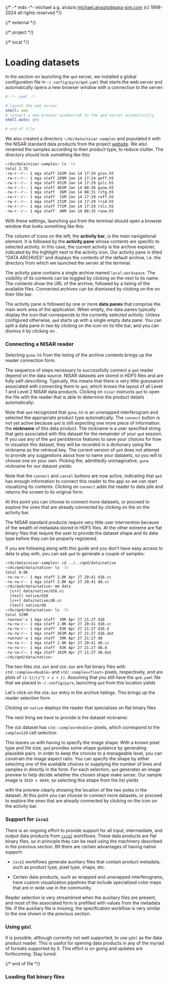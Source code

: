 {/*
    -* mdx -*-
    michael a.g. aïvázis <michael.aivazis@para-sim.com>
    (c) 1998-2024 all rights reserved
*/}

{/* external */}

{/* project */}

{/* local */}


# <a name="readers" />Loading datasets

In the section on <Link to="intro#launching">launching</Link> the `qed` server, we installed a
global configuration file in `~/.config/pyre/qed.yaml` that starts the web server and
automatically opens a new browser window with a connection to the server:

``` yaml
# -*- yaml -*-

# launch the web server
shell: web
# connect a new browser window/tab to the qed server automatically
shell.auto: yes

# end of file
```

We also created a directory `~/dv/data/nisar-samples` and populated it with the NISAR standard data
products from the project [website](https://nisar.jpl.nasa.gov/data/sample-data/). We also renamed
the samples according to their product type, to reduce clutter. The directory should look something
like this:

``` bash
~/dv/data/nisar-samples> ls -lh
total 2.7G
-rw-r--r-- 1 mga staff 243M Jan 14 17:24 gcov.h5
-rw-r--r-- 1 mga staff 209M Jan 14 17:24 goff.h5
-rw-r--r-- 1 mga staff 651M Jan 14 17:29 gslc.h5
-rw-r--r-- 1 mga staff 465M Jan 14 08:36 gunw.h5
-rw-r--r-- 1 mga staff  36M Jan 14 08:31 rifg.h5
-rw-r--r-- 1 mga staff  15M Jan 14 17:19 roff.h5
-rw-r--r-- 1 mga staff 231M Jan 14 17:29 rrsd.h5
-rw-r--r-- 1 mga staff 772M Jan 14 17:29 rslc.h5
-rw-r--r-- 1 mga staff  48M Jan 14 08:35 runw.h5
```

With these settings, launching `qed` from the terminal should open a browser window that looks
something like this:

<Screenshot src="/figures/qed-archives-empty.png" width="100%" />

The column of icons on the left, the **activity bar**, is the main navigational element. It is
followed by the **activity pane** whose contents are specific to selected activity. In this case,
the current activity is the archive explorer, indicated by the highlight next to the activity icon.
Our activity pane is titled "DATA ARCHIVES" and displays the contents of the default archive, i.e.
the directory from which we launched the server at the terminal.

The activity pane contains a single archive named `local:workspace`. The visibility of its contents
can be toggled by clicking on the <Badge><Chevron /></Badge> next to its name. The contents show the
URL of the archive, followed by a listing of the available files. Connected archives can be
dismissed by clicking on the <Badge><X /></Badge> on their title bar.

The activity pane is followed by one or more **data panes** that comprise the main work area of the
application. When empty, the data panes typically display the icon that corresponds to the currently
selected activity. Unless configured otherwise, `qed` starts up with a single empty data pane. You
can split a data pane in two by clicking on the <Badge><Split /></Badge> icon on its title bar, and
you can dismiss it by clicking on <Badge><X /></Badge>.

### <a name="#readers.nisar" />Connecting a NISAR reader

Selecting `gunw.h5` from the listing of the archive contents brings up the reader connection form.

<Screenshot src="/figures/qed-nisar-entry.png" width="100%" />

The sequence of steps necessary to successfully connect a `qed` reader depend on the data source.
NISAR datasets are stored in HDF5 files and are fully self-describing. Typically, this means that
there is very little guesswork associated with connecting them to `qed`, which knows the layout of
all Level 1 and Level 2 NISAR data products. Clicking on `nisar` instructs `qed` to open the file
with the reader that is able to determine the product details automatically:

<Screenshot src="/figures/qed-nisar-product.png" width="100%" />

Note that `qed` recognized that `gunw.h5` is an unwrapped interferogram and selected the appropriate
product type automatically. The `connect` button is not yet active because `qed` is still expecting
one more piece of information: the **nickname** of this data product. The nickname is a user
specified string that gets associated with this dataset for the remainder of your `qed` session. If
you use any of the `qed` persistence features to save your choices for how to visualize this
dataset, they will be recorded in a dictionary using the nickname as the retrieval key. The current
version of `qed` does not attempt to provide any suggestions about how to name your datasets, so
you will to choose one on your own. Picking the, admittedly unimaginative, `gunw` nickname for our
dataset yields:

<Screenshot src="/figures/qed-nisar-nickname.png" width="100%" />

Note that the `connect` and `cancel` buttons are now active, indicating that `qed` has enough
information to connect this reader to the app so we can start visualizing its contents. Clicking
on `connect` adds the reader to data pile and returns the screen to its original form.

<Screenshot src="/figures/qed-archives-empty.png" width="100%" />

At this point you can choose to connect more datasets, or proceed to explore the ones
that are already connected by clicking on the <Badge><Data /></Badge> on the activity bar.

### <a name="#readers.flat" />Loading flat binary files

The NISAR standard products require very little user intervention because of the wealth of metadata
stored in HDF5 files. At the other extreme are flat binary files that require the user to provide
the dataset shape and its data type before they can be properly registered.

If you are following along with this guide and you don't have easy access to data to play with, you
can ask `qed` to generate a couple of samples:

``` bash
~/dv/data/nisar-samples> cd ../../qed/data/native
~/dv/qed/data/native> ls -lh
total 8.0K
-rw-rw-r-- 1 mga staff 2.0K Apr 27 20:41 d16.cc
-rw-rw-r-- 1 mga staff 2.0K Apr 27 20:41 d8.cc
~/dv/qed/data/native> mm data
  [c++] data/native/d16.cc
  [test] native/d16
  [c++] data/native/d8.cc
  [test] native/d8
~/dv/qed/data/native> ls -lh
total 529M
-rwxrwxr-x 1 mga staff  39K Apr 27 21:27 d16
-rw-rw-r-- 1 mga staff 2.0K Apr 27 20:41 d16.cc
-rw-rw-r-- 1 mga staff  83K Apr 27 21:27 d16.d
-rw-rw-r-- 1 mga staff 363M Apr 27 21:27 d16.dat
-rwxrwxr-x 1 mga staff  39K Apr 27 21:27 d8
-rw-rw-r-- 1 mga staff 2.0K Apr 27 20:41 d8.cc
-rw-rw-r-- 1 mga staff  83K Apr 27 21:27 d8.d
-rw-rw-r-- 1 mga staff 182M Apr 27 21:27 d8.dat
~/dv/qed/data/native>
```

The two files `d16.dat` and `d18.dat` are flat binary files with `std::complex<double>` and
`std::complex<float>` pixels, respectively, and are plots of `(z-1)/(z^2 + z + 1)`. Assuming that
you still have the `qed.yaml` file that we placed in `~/.config/pyre`, launching `qed` from this
location yields

<Screenshot src="/figures/qed-flat-empty.png" width="100%" />

Let's click on the `d16.dat` entry in the archive listings. This brings up the reader selection form

<Screenshot src="/figures/qed-flat-entry.png" width="100%" />

Clicking on `native` deploys the reader that specializes on flat binary files

<Screenshot src="/figures/qed-flat-product.png" width="100%" />

The next thing we have to provide is the dataset nickname:

<Screenshot src="/figures/qed-flat-nickname.png" width="100%" />

The `d16` dataset has `std::complex<double>` pixels, which correspond to the `complex128` cell
selection

<Screenshot src="/figures/qed-flat-cell.png" width="100%" />

This leaves us with having to specify the image shape. With a known pixel type and file size, `qed`
provides some shape guidance by generating plausible pairs. In order to keep the choices to a
manageable level, you can constrain the image aspect ratio. You can specify the shape by either
selecting one of the available choices or supplying the number of lines and samples in directly in
the form. For each selection, `qed` generates an image preview to help decide whether the chosen
shape make sense. Our sample image is `3929 x 6049`, so selecting this shape from the list yields

<Screenshot src="/figures/qed-flat-shape.png" width="100%" />

with the preview clearly showing the location of the two poles in the dataset. At this point you can
choose to connect more datasets, or proceed to explore the ones that are already connected by
clicking on the <Badge><Data /></Badge> icon on the activity bar.

### <a name="#readers.isce2" />Support for `isce2`

There is an ongoing effort to provide support for all input, intermediate, and output data products
from [`isce2`]() workflows. These data products are flat binary files, so in principle they can be
read using the machinery described in the previous section. Bit there are certain advantages of
having native support:

* `isce2` workflows generate auxiliary files that contain product metadata, such as product
  type, pixel type, shape, etc.

* Certain data products, such as wrapped and unwrapped interferograms, have custom visualization
  pipelines that include specialized color maps that are in wide use in the community.

Reader selection is very streamlined when the auxiliary files are present, and most of the
associated form is prefilled with values from the metadata file. If the auxiliary file is missing,
the specification workflow is very similar to the one shown in the previous section.

### <a name="#readers.gdal" />Using `gdal`

It is possible, although currently not well supported, to use `gdal` as the data product reader.
This is useful for opening data products in any of the myriad of formats supported by it. This
effort is on going and updates are forthcoming. Stay tuned.

{/* end of file */}
